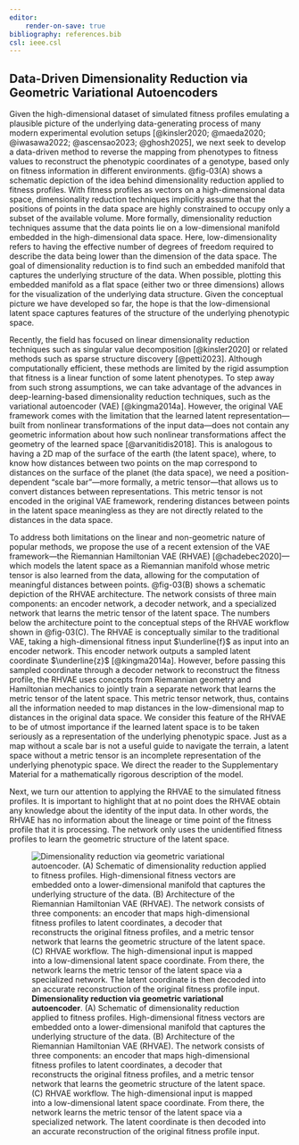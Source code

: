 ```yaml
---
editor:
    render-on-save: true
bibliography: references.bib
csl: ieee.csl
---
```


## Data-Driven Dimensionality Reduction via Geometric Variational Autoencoders

Given the high-dimensional dataset of simulated fitness profiles emulating a
plausible picture of the underlying data-generating process of many modern
experimental evolution setups [@kinsler2020; @maeda2020; @iwasawa2022;
@ascensao2023; @ghosh2025], we next seek to develop a data-driven method to
reverse the mapping from phenotypes to fitness values to reconstruct the
phenotypic coordinates of a genotype, based only on fitness information in
different environments. @fig-03(A) shows a schematic depiction of the idea
behind dimensionality reduction applied to fitness profiles. With fitness
profiles as vectors on a high-dimensional data space, dimensionality reduction
techniques implicitly assume that the positions of points in the data space are
highly constrained to occupy only a subset of the available volume. More
formally, dimensionality reduction techniques assume that the data points lie on
a low-dimensional manifold embedded in the high-dimensional data space. Here,
low-dimensionality refers to having the effective number of degrees of freedom
required to describe the data being lower than the dimension of the data space.
The goal of dimensionality reduction is to find such an embedded manifold that
captures the underlying structure of the data. When possible, plotting this
embedded manifold as a flat space (either two or three dimensions) allows for
the visualization of the underlying data structure. Given the conceptual picture
we have developed so far, the hope is that the low-dimensional latent space
captures features of the structure of the underlying phenotypic space.

Recently, the field has focused on linear dimensionality reduction techniques
such as singular value decomposition [@kinsler2020] or related methods such as
sparse structure discovery [@petti2023]. Although computationally efficient,
these methods are limited by the rigid assumption that fitness is a linear
function of some latent phenotypes. To step away from such strong assumptions,
we can take advantage of the advances in deep-learning-based dimensionality
reduction techniques, such as the variational autoencoder (VAE) [@kingma2014a].
However, the original VAE framework comes with the limitation that the learned
latent representation---built from nonlinear transformations of the input
data---does not contain any geometric information about how such nonlinear
transformations affect the geometry of the learned space [@arvanitidis2018].
This is analogous to having a 2D map of the surface of the earth (the latent
space), where, to know how distances between two points on the map correspond to
distances on the surface of the planet (the data space), we need a
position-dependent "scale bar"---more formally, a metric tensor---that allows us
to convert distances between representations. This metric tensor is not encoded
in the original VAE framework, rendering distances between points in the latent
space meaningless as they are not directly related to the distances in the data
space.

To address both limitations on the linear and non-geometric nature of popular
methods, we propose the use of a recent extension of the VAE framework---the
Riemannian Hamiltonian VAE (RHVAE) [@chadebec2020]---which models the latent
space as a Riemannian manifold whose metric tensor is also learned from the
data, allowing for the computation of meaningful distances between points.
@fig-03(B) shows a schematic depiction of the RHVAE architecture. The network
consists of three main components: an encoder network, a decoder network, and a
specialized network that learns the metric tensor of the latent space. The
numbers below the architecture point to the conceptual steps of the RHVAE
workflow shown in @fig-03(C). The RHVAE is conceptually similar to the
traditional VAE, taking a high-dimensional fitness input $\underline{f}$ as
input into an encoder network. This encoder network outputs a sampled latent
coordinate $\underline{z}$ [@kingma2014a]. However, before passing this sampled
coordinate through a decoder network to reconstruct the fitness profile, the
RHVAE uses concepts from Riemannian geometry and Hamiltonian mechanics to
jointly train a separate network that learns the metric tensor of the latent
space. This metric tensor network, thus, contains all the information needed to
map distances in the low-dimensional map to distances in the original data
space. We consider this feature of the RHVAE to be of utmost importance if the
learned latent space is to be taken seriously as a representation of the
underlying phenotypic space. Just as a map without a scale bar is not a useful
guide to navigate the terrain, a latent space without a metric tensor is an
incomplete representation of the underlying phenotypic space. We direct the
reader to the Supplementary Material for a mathematically rigorous description
of the model. 

Next, we turn our attention to applying the RHVAE to the simulated fitness
profiles. It is important to highlight that at no point does the RHVAE obtain
any knowledge about the identity of the input data. In other words, the RHVAE
has no information about the lineage or time point of the fitness profile that
it is processing. The network only uses the unidentified fitness profiles to
learn the geometric structure of the latent space.

![**Dimensionality reduction via geometric variational autoencoder**. (A)
Schematic of dimensionality reduction applied to fitness profiles.
High-dimensional fitness vectors are embedded onto a lower-dimensional manifold
that captures the underlying structure of the data. (B) Architecture of the
Riemannian Hamiltonian VAE (RHVAE). The network consists of three components: an
encoder that maps high-dimensional fitness profiles to latent coordinates, a
decoder that reconstructs the original fitness profiles, and a metric tensor
network that learns the geometric structure of the latent space. (C) RHVAE
workflow. The high-dimensional input is mapped into a low-dimensional latent
space coordinate. From there, the network learns the metric tensor of the latent
space via a specialized network. The latent coordinate is then decoded into an
accurate reconstruction of the original fitness profile
input.](./fig/main/fig03_v04){#fig-03}